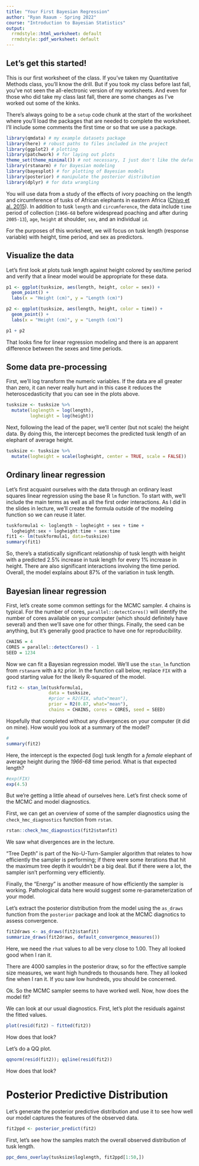 ```yaml
---
title: "Your First Bayesian Regression"
author: "Ryan Raaum - Spring 2022"
course: "Introduction to Bayesian Statistics"
output:
  rrmdstyle::html_worksheet: default
  rrmdstyle::pdf_worksheet: default
---
```


## Let's get this started!

This is our first worksheet of the class. If you've taken my Quantitative Methods class, you'll know the drill. But if you took my class before last fall, you've not seen the all-electronic version of my worksheets. And even for those who did take my class last fall, there are some changes as I've worked out some of the kinks.

There's always going to be a `setup` code chunk at the start of the worksheet where you'll load the packages that are needed to complete the worksheet. I'll include some comments the first time or so that we use a package.

```r
library(qmdata) # my example datasets package
library(here) # robust paths to files included in the project
library(ggplot2) # plotting
library(patchwork) # for laying out plots
theme_set(theme_minimal()) # not necessary, I just don't like the default ggplot theme
library(rstanarm) # for Bayesian modeling
library(bayesplot) # for plotting of Bayesian models
library(posterior) # manipulate the posterior distribution
library(dplyr) # for data wrangling
```

You will use data from a study of the effects of ivory poaching on the length and circumference of tusks of African elephants in eastern Africa ([Chiyo et al. 2015](https://doi.org/10.1002/ece3.1769)). In addition to tusk `length` and `circumference`, the data include `time` period of collection (`1966-68` before widespread poaching and after during `2005-13`), `age`, `height` at shoulder, `sex`, and an individual `id`.

For the purposes of this worksheet, we will focus on tusk length (response variable) with height, time period, and sex as predictors. 

## Visualize the data

Let's first look at plots tusk length against height colored by sex/time period and verify that a linear model would be appropriate for these data.

```r
p1 <- ggplot(tusksize, aes(length, height, color = sex)) +
  geom_point() +
  labs(x = "Height (cm)", y = "Length (cm)")

p2 <- ggplot(tusksize, aes(length, height, color = time)) +
  geom_point() +
  labs(x = "Height (cm)", y = "Length (cm)")

p1 + p2
```

That looks fine for linear regression modeling and there is an apparent difference between the sexes and time periods.

## Some data pre-processing

First, we'll log transform the numeric variables. If the data are all greater than zero, it can never really hurt and in this case it reduces the heteroscedasticity that you can see in the plots above.

```r
tusksize <- tusksize %>% 
  mutate(loglength = log(length),
         logheight = log(height))
```

Next, following the lead of the paper, we'll center (but not scale) the height data. By doing this, the intercept becomes the predicted tusk length of an elephant of average height.

```r
tusksize <- tusksize %>% 
  mutate(logheight = scale(logheight, center = TRUE, scale = FALSE))
```

## Ordinary linear regression

Let's first acquaint ourselves with the data through an ordinary least squares linear regression using the base R `lm` function. To start with, we'll include the main terms as well as all the first order interactions. As I did in the slides in lecture, we'll create the formula outside of the modeling function so we can reuse it later.

```r
tuskformula1 <- loglength ~ logheight + sex + time +
  logheight:sex + logheight:time + sex:time
fit1 <- lm(tuskformula1, data=tusksize)
summary(fit1)
```

So, there's a statistically significant relationship of tusk length with height with a predicted 2.5% increase in tusk length for every 1% increase in height. There are also significant interactions involving the time period. Overall, the model explains about 87% of the variation in tusk length.

## Bayesian linear regression

First, let's create some common settings for the MCMC sampler. 4 chains is typical. For the number of cores, `parallel::detectCores()` will identify the number of cores available on your computer (which should definitely have several) and then we'll save one for other things. Finally, the seed can be anything, but it's generally good practice to have one for reproducibility.

```r
CHAINS = 4
CORES = parallel::detectCores() - 1
SEED = 1234
```

Now we can fit a Bayesian regression model. We'll use the `stan_lm` function from `rstanarm` with a `R2` prior. In the function call below, replace `FIX` with a good starting value for the likely R-squared of the model. 

```r
fit2 <- stan_lm(tuskformula1,
                data = tusksize,
                #prior = R2(FIX, what="mean"),
                prior = R2(0.87, what="mean"),
                chains = CHAINS, cores = CORES, seed = SEED)
```

Hopefully that completed without any divergences on your computer (it did on mine). How would you look at a summary of the model?

```r
#
summary(fit2)
```

Here, the intercept is the expected (log) tusk length for a *female* elephant of average height during the *1966-68* time period. What is that expected length?

```r
#exp(FIX)
exp(4.5)
```

But we're getting a little ahead of ourselves here. Let's first check some of the MCMC and model diagnostics.

First, we can get an overview of some of the sampler diagnostics using the `check_hmc_diagnostics` function from `rstan`. 

```r
rstan::check_hmc_diagnostics(fit2$stanfit)
```

We saw what divergences are in the lecture. 

"Tree Depth" is part of the No-U-Turn-Sampler algorithm that relates to how efficiently the sampler is performing; if there were some iterations that hit the maximum tree depth it wouldn't be a big deal. But if there were a lot, the sampler isn't performing very efficiently.

Finally, the "Energy" is another measure of how efficiently the sampler is working. Pathological data here would suggest some re-parameterization of your model.

Let's extract the posterior distribution from the model using the `as_draws` function from the `posterior` package and look at the MCMC diagnotics to assess convergence.

```r
fit2draws <- as_draws(fit2$stanfit)
summarize_draws(fit2draws, default_convergence_measures())
```

Here, we need the `rhat` values to all be very close to 1.00. They all looked good when I ran it.

There are 4000 samples in the posterior draw, so for the effective sample size measures, we want high hundreds to thousands here. They all looked fine when I ran it. If you saw low hundreds, you should be concerned.

Ok. So the MCMC sampler seems to have worked well. Now, how does the model fit?

We can look at our usual diagnostics. First, let's plot the residuals against the fitted values.

```r
plot(resid(fit2) ~ fitted(fit2))
```

How does that look?

Let's do a QQ plot.

```r
qqnorm(resid(fit2)); qqline(resid(fit2))
```

How does that look?

# Posterior Predictive Distribution

Let's generate the posterior predictive distribution and use it to see how well our model captures the features of the observed data.

```r
fit2ppd <- posterior_predict(fit2)
```

First, let's see how the samples match the overall observed distribution of tusk length.

```r
ppc_dens_overlay(tusksize$loglength, fit2ppd[1:50,])
```

